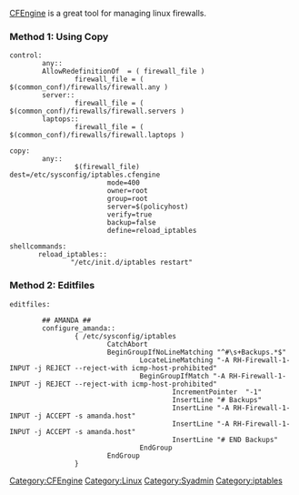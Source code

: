 [[CFEngine]] is a great tool for managing linux firewalls.

=== Method 1: Using Copy ===
<pre>
control:
        any::
        AllowRedefinitionOf  = ( firewall_file )
                firewall_file = ( $(common_conf)/firewalls/firewall.any )
        server::
                firewall_file = ( $(common_conf)/firewalls/firewall.servers )
        laptops::
                firewall_file = ( $(common_conf)/firewalls/firewall.laptops )

copy:
        any::
                $(firewall_file)  dest=/etc/sysconfig/iptables.cfengine
                        mode=400
                        owner=root
                        group=root
                        server=$(policyhost)
                        verify=true
                        backup=false
                        define=reload_iptables

shellcommands:
       reload_iptables::
               "/etc/init.d/iptables restart"
</pre>

=== Method 2: Editfiles ===
<pre>
editfiles:

        ## AMANDA ##
        configure_amanda::
                { /etc/sysconfig/iptables
                        CatchAbort
                        BeginGroupIfNoLineMatching "^#\s+Backups.*$"
                                LocateLineMatching "-A RH-Firewall-1-INPUT -j REJECT --reject-with icmp-host-prohibited"
                                BeginGroupIfMatch "-A RH-Firewall-1-INPUT -j REJECT --reject-with icmp-host-prohibited"
                                        IncrementPointer  "-1"
                                        InsertLine "# Backups"
                                        InsertLine "-A RH-Firewall-1-INPUT -j ACCEPT -s amanda.host"
                                        InsertLine "-A RH-Firewall-1-INPUT -j ACCEPT -s amanda.host"
                                        InsertLine "# END Backups"
                                EndGroup
                        EndGroup
                }
</pre>

[[Category:CFEngine]][[Category:Linux]][[Category:Syadmin]][[Category:iptables]]